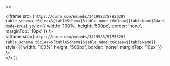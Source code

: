   <>
    <div className="hidden dark:block">
      <iframe
        src={`https://dune.com/embeds/3419983/5785629?table_schema_t6c1ea=${tableSchema}&table_name_t6c1ea=${tableName}&darkMode=true`}
        style={{ width: '100%', height: '500px', border: 'none', marginTop: '10px' }}
      />
    </div>
    <div className="dark:hidden">
      <iframe 
        src={`https://dune.com/embeds/3419983/5785629?table_schema_t6c1ea=${tableSchema}&table_name_t6c1ea=${tableName}`}
        style={{ width: '100%', height: '500px', border: 'none', marginTop: '10px' }}
      />
    </div>
  </>
);